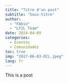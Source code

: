 ```yaml
---
title: "Titre d'un post"
subtitle: "Sous-titre"
author: 
  - "FAbio"
  - "LF2L Team"
date: 2024-04-09
categories:
  - Eventos
  - Comunidades
toc: true  
img: "2017-06-03-OCL.jpeg"
lang: fr
---
```


This is a post